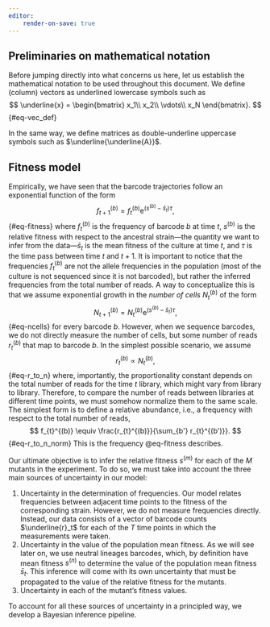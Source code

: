 ```yaml
---
editor:
    render-on-save: true
---
```


## Preliminaries on mathematical notation
Before jumping directly into what concerns us here, let us establish the
mathematical notation to be used throughout this document. We define (column)
vectors as underlined lowercase symbols such as
$$
\underline{x} = \begin{bmatrix}
    x_1\\
    x_2\\
    \vdots\\
    x_N
\end{bmatrix}.
$${#eq-vec_def}

In the same way, we define matrices as double-underline uppercase symbols such
as $\underline{\underline{A}}$.

## Fitness model {#sec-fitness_model}

Empirically, we have seen that the barcode trajectories follow an exponential
function of the form
$$
f_{t+1}^{(b)} = f_{t}^{(b)} \mathrm{e}^{(s^{(b)} - \bar{s}_t)\tau},
$${#eq-fitness}
where $f_{t}^{(b)}$ is the frequency of barcode $b$ at time $t$, $s^{(b)}$ is
the relative fitness with respect to the ancestral strain---the quantity we want
to infer from the data---$\bar{s}_t$ is the mean fitness of the culture at time
$t$, and $\tau$ is the time pass between time $t$ and $t+1$. It is important to
notice that the frequencies $f_{t}^{(b)}$ are not the allele frequencies in the
population (most of the culture is not sequenced since it is not barcoded), but
rather the inferred frequencies from the total number of reads. A way to 
conceptualize this is that we assume exponential growth in the *number of cells*
$N_t^{(b)}$ of the form
$$
N_{t+1}^{(b)} = N_{t}^{(b)} \mathrm{e}^{(s^{(b)} - \bar{s}_t)\tau},
$${#eq-ncells}
for every barcode $b$. However, when we sequence barcodes, we do not directly
measure the number of cells, but some number of reads $r_t^{(b)}$ that map to
barcode $b$. In the simplest possible scenario, we assume
$$
r_{t}^{(b)} \propto N_{t}^{(b)},
$${#eq-r_to_n}
where, importantly, the proportionality constant depends on the total number of
reads for the time $t$ library, which might vary from library to library.
Therefore, to compare the number of reads between libraries at different time
points, we must somehow normalize them to the same scale. The simplest form is
to define a relative abundance, i.e., a frequency with respect to the total
number of reads,
$$
f_{t}^{(b)} \equiv \frac{r_{t}^{(b)}}{\sum_{b'} r_{t}^{(b')}}.
$${#eq-r_to_n_norm}
This is the frequency @eq-fitness describes.

Our ultimate objective is to infer the relative fitness $s^{(m)}$ for each of
the $M$ mutants in the experiment. To do so, we must take into account the three
main sources of uncertainty in our model:

1. Uncertainty in the determination of frequencies. Our model relates
frequencies between adjacent time points to the fitness of the corresponding
strain. However, we do not measure frequencies directly. Instead, our data
consists of a vector of barcode counts $\underline{r}_t$ for each of the $T$
time points in which the measurements were taken.
2. Uncertainty in the value of the population mean fitness. As we will see later
on, we use neutral lineages barcodes, which, by definition have mean fitness
$s^{(n)}$ to determine the value of the population mean fitness $\bar{s}_t$.
This inference will come with its own uncertainty that must be propagated to the
value of the relative fitness for the mutants.
3. Uncertainty in each of the mutant's fitness values. 

To account for all these sources of uncertainty in a principled way, we develop
a Bayesian inference pipeline.
